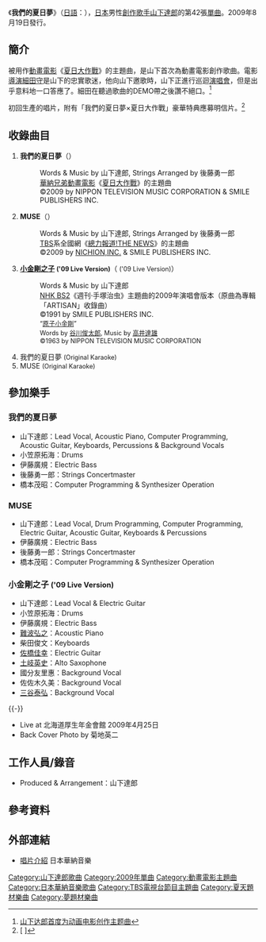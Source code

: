 {{Infobox Single 
| Name           = 我們的夏日夢<br />{{lang|ja|僕らの夏の夢}}
| Artist         = [[山下達郎|山下達郎]]
| Album          = [[Ray_Of_Hope|Ray Of Hope]]
| Released       = 2009年8月19日
| Format         = [[單曲|12cm CD單曲]]
| Recorded       = 
| Genre          = [[搖滾樂|搖滾]]<br />[[J-POP|J-POP]]
| Length         = 
| Label          = MOON ⁄ [[日本華納音樂|WARNER MUSIC JAPAN]]
| Writer         = [[山下達郎|山下達郎]]
| Producer       = [[山下達郎|山下達郎]]
| Certification  = 
| Chart position = 
| Last single    = [[一直在一起吧|一直在一起吧]]<br />（2008年）
| This single    = '''我們的夏日夢'''<br />（2009年）
| Next single    = [[名叫希望的光|名叫希望的光]]<br />（2010年）
}}
《'''我們的夏日夢'''》（[[日語|日語]]：{{lang|ja|'''僕らの夏の夢'''}}），[[日本|日本]]男性[[創作歌手|創作歌手]][[山下達郎|山下達郎]]的第42張[[單曲|單曲]]。2009年8月19日發行。

== 簡介 ==
被用作[[動畫電影|動畫電影]]《[[夏日大作戰|夏日大作戰]]》的主題曲，是山下首次為動畫電影創作歌曲。電影[[導演|導演]][[細田守|細田守]]是山下的忠實歌迷，他向山下邀歌時，山下正進行巡迴[[演唱會|演唱會]]，但是出乎意料地一口答應了。細田在聽過歌曲的DEMO帶之後讚不絕口。<ref>[http://news.dayoo.com/ent/200906/11/54102_7986437.htm 山下达郎首度为动画电影创作主题曲]{{dead link|date=2018年3月 |bot=InternetArchiveBot |fix-attempted=yes }}</ref>

初回生產的唱片，附有「我們的夏日夢×夏日大作戰」豪華特典應募明信片。<ref>[{{Cite web |url=http://s-wars.jp/news-blog/2009/06/ |script-title=ja:『サマーウォーズ』主題歌、山下達郎『僕らの夏の夢』に決定！ |access-date=2012-02-15 |archive-date=2020-01-16 |archive-url=https://web.archive.org/web/20200116012331/http://s-wars.jp/news-blog/2009/06/ |dead-url=no }} {{lang|ja|『サマーウォーズ』主題歌、山下達郎『僕らの夏の夢』に決定！}}]</ref>

== 收錄曲目 ==
# '''我們的夏日夢'''（{{lang|ja|僕らの夏の夢}}）
#: Words & Music by 山下達郎, Strings Arranged by 後藤勇一郎
#: [[華納兄弟|華納兄弟]][[動畫電影|動畫電影]]《[[夏日大作戰|夏日大作戰]]》的主題曲
#: ©2009 by NIPPON TELEVISION MUSIC CORPORATION & SMILE PUBLISHERS INC.
# '''MUSE'''（{{lang|ja|ミューズ}}）
#: Words & Music by 山下達郎, Strings Arranged by 後藤勇一郎
#: [[TBS電視|TBS]]系全國網《[[總力報道!THE_NEWS|總力報道!THE NEWS]]》的主題曲
#: ©2009 by [[日音|NICHION,INC.]] & SMILE PUBLISHERS INC.
# '''[[小金剛之子|小金剛之子]] <span style="font-size:90%;">('09 Live Version)</span>'''（{{lang|ja|アトムの子}} <span style="font-size:90%;">('09 Live Version)</span>）
#: Words & Music by 山下達郎
#: [[NHK衛星第2頻道|NHK BS2]]《週刊·手塚治虫》主題曲的2009年演唱會版本（原曲為專輯「ARTISAN」收錄曲）
#: ©1991 by SMILE PUBLISHERS INC.
#: <span style="font-size:90%;">“[[原子小金剛|原子小金剛]]”</span>
#: <span style="font-size:90%;">Words by [[谷川俊太郎|谷川俊太郎]], Music by [[高井達雄|高井達雄]]</span>
#: <span style="font-size:90%;">©1963 by NIPPON TELEVISION MUSIC CORPORATION</span>
# 我們的夏日夢 <span style="font-size:90%;">(Original Karaoke)</span>
# MUSE <span style="font-size:90%;">(Original Karaoke)</span>

== 參加樂手 ==
=== 我們的夏日夢 ===
* 山下達郎：Lead Vocal, Acoustic Piano, Computer Programming, Acoustic Guitar, Keyboards, Percussions & Background Vocals
* 小笠原拓海：Drums
* 伊藤廣規：Electric Bass
* 後藤勇一郎：Strings Concertmaster
* 橋本茂昭：Computer Programming & Synthesizer Operation

=== MUSE ===
* 山下達郎：Lead Vocal, Drum Programming, Computer Programming, Electric Guitar, Acoustic Guitar, Keyboards & Percussions
* 伊藤廣規：Electric Bass
* 後藤勇一郎：Strings Concertmaster
* 橋本茂昭：Computer Programming & Synthesizer Operation

=== 小金剛之子 <span style="font-size:90%;">('09 Live Version)</span> ===
* 山下達郎：Lead Vocal & Electric Guitar
* 小笠原拓海：Drums
* 伊藤廣規：Electric Bass
* [[難波弘之|難波弘之]]：Acoustic Piano
* 柴田俊文：Keyboards
* [[佐橋佳幸|佐橋佳幸]]：Electric Guitar
* [[土岐英史|土岐英史]]：Alto Saxophone
* 國分友里惠：Background Vocal
* 佐佐木久美：Background Vocal
* [[三谷泰弘|三谷泰弘]]：Background Vocal
{{-}}
* Live at 北海道厚生年金會館 2009年4月25日
* Back Cover Photo by 菊地英二

== 工作人員/錄音 ==
* Produced & Arrangement：山下達郎

==參考資料==
{{reflist}}

==外部連結==
*{{ja}}[https://web.archive.org/web/20090805081526/http://wmg.jp/artist/tatsuro/WPCL000010741.html 唱片介紹] 日本華納音樂

{{DEFAULTSORT:Bokura no Natsu no Yume}}
[[Category:山下達郎歌曲|Category:山下達郎歌曲]]
[[Category:2009年單曲|Category:2009年單曲]]
[[Category:動畫電影主題曲|Category:動畫電影主題曲]]
[[Category:日本華納音樂歌曲|Category:日本華納音樂歌曲]]
[[Category:TBS電視台節目主題曲|Category:TBS電視台節目主題曲]]
[[Category:夏天題材樂曲|Category:夏天題材樂曲]]
[[Category:夢題材樂曲|Category:夢題材樂曲]]
